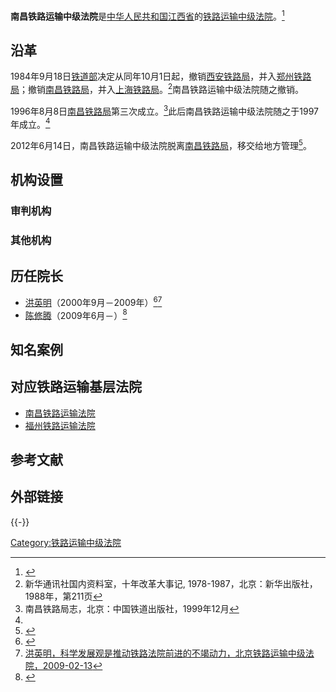 {{citation style}}
{{Infobox PRCG
|机构名称=南昌铁路运输中级法院
|标志1=National Emblem of the People's Republic of China.svg
|职位1=院长
|人员1=[[陈修腾|陈修腾]]
|衔级1=？级高级法官
|上诉法院=[[江西省高级人民法院|江西省高级人民法院]]
|业务上级=[[江西省高级人民法院|江西省高级人民法院]]
|组织上级=[[江西省人民代表大会|江西省人民代表大会]]<br>[[江西省人民代表大会常务委员会|江西省人民代表大会常务委员会]]
|中共上级=[[中国共产党江西省委员会|中国共产党江西省委员会]]
|中共本级=中国共产党南昌铁路运输中级法院党组
|机构类型=[[专门人民法院|专门人民法院]]
|行政级别=副地厅级
|授权法源=[[中华人民共和国宪法|中华人民共和国宪法]]
|组织法规=[[中华人民共和国人民法院组织法|中华人民共和国人民法院组织法]]
|地址1=[[江西省|江西省]][[南昌市|南昌市]][[西湖区_(南昌市)|西湖区]]二七南路129号
|image1=南昌铁路公安处 20150220 144532.jpg
|官网=
|时期1=？－1984年
|机构1=南昌铁路运输中级法院
|时期2=1997年至今
|机构2=南昌铁路运输中级法院
}}

'''南昌铁路运输中级法院'''是[[中华人民共和国|中华人民共和国]][[江西省|江西省]]的[[铁路运输法院|铁路运输中级法院]]。<ref>{{Cite web |url=http://jiangxi.jxnews.com.cn/system/2011/07/22/011724026.shtml |title=南昌铁路法检“整建制”划归地方，江西新闻网，2011-07-22 |access-date=2012-03-06 |archive-date=2012-05-14 |archive-url=https://web.archive.org/web/20120514050548/http://jiangxi.jxnews.com.cn/system/2011/07/22/011724026.shtml |dead-url=no }}</ref>

==沿革==
1984年9月18日[[中华人民共和国铁道部|铁道部]]决定从同年10月1日起，撤销[[西安铁路局|西安铁路局]]，并入[[郑州铁路局|郑州铁路局]]；撤销[[南昌铁路局|南昌铁路局]]，并入[[上海铁路局|上海铁路局]]。<ref>新华通讯社国内资料室，十年改革大事记, 1978-1987，北京：新华出版社，1988年，第211页</ref>南昌铁路运输中级法院随之撤销。

1996年8月8日[[南昌铁路局|南昌铁路局]]第三次成立。<ref>南昌铁路局志，北京：中国铁道出版社，1999年12月</ref>此后南昌铁路运输中级法院随之于1997年成立。<ref name=cxt/>

2012年6月14日，南昌铁路运输中级法院脱离[[南昌铁路局|南昌铁路局]]，移交给地方管理<Ref>{{cite news|title=南昌铁路运输两级法院移交地方|url=http://rmfyb.chinacourt.org/paper/html/2012-06/19/content_46587.htm?div=-1|publisher=人民法院报|date=2012-06-19}}</ref>。
==机构设置==
===审判机构===


===其他机构===


==历任院长==
*[[洪英明|洪英明]]（2000年9月－2009年）<ref>{{Cite web |url=http://www.xsbxw.com/tiannandibeixiushuiren/2010/1202/819.html |title=洪英明: 诚以养德 勤以立身，修水新闻网，2010-12-02 |accessdate=2012-03-06 |archive-date=2016-03-06 |archive-url=https://web.archive.org/web/20160306083813/http://xsbxw.com/tiannandibeixiushuiren/2010/1202/819.html |dead-url=yes }}</ref><ref>[http://bjtlzy.chinacourt.org/public/detail.php?id=543 洪英明，科学发展观是推动铁路法院前进的不竭动力，北京铁路运输中级法院，2009-02-13]{{dead link|date=2017年11月 |bot=InternetArchiveBot |fix-attempted=yes }}</ref>
*[[陈修腾|陈修腾]]（2009年6月－）<ref name=cxt>{{Cite web |url=http://jiangxi.jxnews.com.cn/system/2010/10/25/011503261.shtml |title=南昌铁路运输中级法院院长陈修腾:站在历史的高度更新司法理念，江西新闻网，2010-10-25 |access-date=2012-03-06 |archive-date=2015-06-01 |archive-url=https://web.archive.org/web/20150601180412/http://jiangxi.jxnews.com.cn/system/2010/10/25/011503261.shtml |dead-url=no }}</ref>

==知名案例==

==对应铁路运输基层法院==
* [[南昌铁路运输法院|南昌铁路运输法院]]
* [[福州铁路运输法院|福州铁路运输法院]]

==参考文献==
{{Reflist}}

==外部链接==

{{-}}
{{中华人民共和国法院|专}}

[[Category:铁路运输中级法院|Category:铁路运输中级法院]]